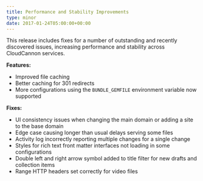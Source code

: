 ```yaml
---
title: Performance and Stability Improvements
type: minor
date: 2017-01-24T05:00:00+00:00
---
```



This release includes fixes for a number of outstanding and recently discovered issues, increasing performance and stability across CloudCannon services.

**Features:**

* Improved file caching
* Better caching for 301 redirects
* More configurations using the `BUNDLE_GEMFILE` environment variable now supported

**Fixes:**

* UI consistency issues when changing the main domain or adding a site to the base domain
* Edge case causing longer than usual delays serving some files
* Activity log incorrectly reporting multiple changes for a single change
* Styles for rich text front matter interfaces not loading in some configurations
* Double left and right arrow symbol added to title filter for new drafts and collection items
* Range HTTP headers set correctly for video files